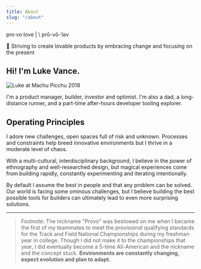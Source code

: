 ```yaml
---
title: About
slug: "/about"
---
```


pro·​vo·love |  \ prō-vō-ˈləv

🧡 Striving to create lovable products by embracing change and focusing on the present

## Hi! I'm Luke Vance. 

![Luke at Machu Picchu 2018](./assets/luke_machu-picchu.jpg)

I'm a product manager, builder, investor and optimist. I'm also a dad, a long-distance runner, and a part-time after-hours developer tooling explorer. 

## Operating Principles

I adore new challenges, open spaces full of risk and unknown. Processes and constraints help breed innovative environments but I thrive in a moderate level of chaos.

With a multi-cultural, interdisciplinary background, I believe in the power of ethnography and well-researched design, but magical experiences come from building rapidly, constantly experimenting and iterating intentionally. 

By default I assume the best in people and that any problem can be solved. Our world is facing some ominous challenges, but I believe building the best possible tools for builders can ultimately lead to even more surprising solutions.

---

> Footnote: The nickname "Provo" was bestowed on me when I became the first of my teammates to meet the *provisional* qualifying standards for the Track and Field National Championships during my freshman year in college. Though I did not make it to the championships that year, I did eventually become a 5-time All-American and the nickname and the concept stuck. **Environments are constantly changing, expect evolution and plan to adapt.**